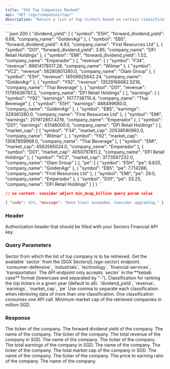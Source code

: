 ```yaml
---
title: "SGX Top Companies Ranked"
api: "GET /sgx/companies/top/"
description: "Return a list of top tickers based on certain classification (dividend yield, revenue, earnings, market cap, or PE ratio)"
---
```


<ResponseExample>
```json 200
{
    "dividend_yield": [
        {
            "symbol": "E5H",
            "forward_dividend_yield": 6.68,
            "company_name": "GoldenAgr"
        },
        {
            "symbol": "EB5",
            "forward_dividend_yield": 4.93,
            "company_name": "First Resources Ltd"
        },
        {
            "symbol": "D01",
            "forward_dividend_yield": 3.85,
            "company_name": "DFI Retail Holdings"
        },
        {
            "symbol": "EMI",
            "forward_dividend_yield": 1.52,
            "company_name": "Emperador"
        }
    ],
    "revenue": [
        {
            "symbol": "F34",
            "revenue": 89614178017.28,
            "company_name": "Wilmar"
        },
        {
            "symbol": "VC2",
            "revenue": 56280801280.0,
            "company_name": "Olam Group"
        },
        {
            "symbol": "E5H",
            "revenue": 14509925642.24,
            "company_name": "GoldenAgr"
        },
        {
            "symbol": "Y92",
            "revenue": 13529166682.5216,
            "company_name": "Thai Beverage"
        },
        {
            "symbol": "D01",
            "revenue": 11795636787.2,
            "company_name": "DFI Retail Holdings"
        }
    ],
    "earnings": [
        {
            "symbol": "Y92",
            "earnings": 1077738710.4,
            "company_name": "Thai Beverage"
        },
        {
            "symbol": "E5H",
            "earnings": 488499680.0,
            "company_name": "GoldenAgr"
        },
        {
            "symbol": "EB5",
            "earnings": 329361280.0,
            "company_name": "First Resources Ltd"
        },
        {
            "symbol": "EMI",
            "earnings": 201972857.4216,
            "company_name": "Emperador"
        },
        {
            "symbol": "D01",
            "earnings": 43148000.0,
            "company_name": "DFI Retail Holdings"
        }
    ],
    "market_cap": [
        {
            "symbol": "F34",
            "market_cap": 20538580992.0,
            "company_name": "Wilmar"
        },
        {
            "symbol": "Y92",
            "market_cap": 13067859968.0,
            "company_name": "Thai Beverage"
        },
        {
            "symbol": "EMI",
            "market_cap": 4563585024.0,
            "company_name": "Emperador"
        },
        {
            "symbol": "D01",
            "market_cap": 4050797811.2,
            "company_name": "DFI Retail Holdings"
        },
        {
            "symbol": "VC2",
            "market_cap": 3773567232.0,
            "company_name": "Olam Group"
        }
    ],
    "pe": [
        {
            "symbol": "E5H",
            "pe": 6.625,
            "company_name": "GoldenAgr"
        },
        {
            "symbol": "EB5",
            "pe": 7.714286,
            "company_name": "First Resources Ltd"
        },
        {
            "symbol": "EMI",
            "pe": 29.0,
            "company_name": "Emperador"
        },
        {
            "symbol": "D01",
            "pe": 33.25,
            "company_name": "DFI Retail Holdings"
        }
    ]
}
```

```json 204
// no content. consider adjust min_mcap_billion query param value
```

```json 429
{ "code": 429, "message": "Rate limit exceeded. Consider upgrading." }
```

</ResponseExample>

### Header

<ParamField header="Authorization" type="string" required>
  Authorization header that should be filled with your Sectors Financial API
  key.
</ParamField>

### Query Parameters

<ParamField query="sector" type="string" default="all">
  Sector from which the list of top company is to be retrieved.
  <AccordionGroup>
    <Accordion title="Get the available sector">
      Get the available `sector` from the [SGX Sectors](./sgx-sector) endpoint.
    </Accordion>
    <Accordion title="Examples of the sector">
      `consumer-defensive`, `industrials`, `technology`, `financial-services`,
      `transportation`
    </Accordion>
    <Accordion title="Format">
      The API endpoint only accepts `sector` in the **kebab case** format
      (lowercase and separated by "-").
    </Accordion>
  </AccordionGroup>
</ParamField>

<ParamField query="classifications" type="string" default="all">
  Classification for ranking the top tickers in a given year (default to all).
  <AccordionGroup>
    <Accordion title="Available classifications">
      `dividend_yield`, `revenue`, `earnings`, `market_cap`, `pe`
    </Accordion>
    <Accordion title="Format">
      Use comma to separate each classification when retrieving data of more
      than one classification.
    </Accordion>
    <Accordion title="API call consumption">
      One classification consumes one API call.
    </Accordion>
  </AccordionGroup>
</ParamField>

<ParamField query="min_mcap_million" type="integer" default="1000">
  Minimum market cap of the retrieved companies in million SGD.
</ParamField>

### Response

<ResponseField name="dividend_yield" type="DividendYieldData[]">
  <Expandable title="properties">
    <ResponseField name="DividendYieldData.symbol" type="string">
      The ticker of the company.
    </ResponseField>
    <ResponseField name="DividendYieldData.forward_dividend_yield" type="float">
      The forward dividend yield of the company.
    </ResponseField>
    <ResponseField name="DividendYieldData.company_name" type="string">
      The name of the company.
    </ResponseField>
  </Expandable>
</ResponseField>

<ResponseField name="revenue" type="RevenueData[]">
  <Expandable title="properties">
    <ResponseField name="RevenueData.symbol" type="string">
      The ticker of the company.
    </ResponseField>
    <ResponseField name="RevenueData.revenue" type="float">
      The total revenue of the company in SGD.
    </ResponseField>
    <ResponseField name="RevenueData.company_name" type="string">
      The name of the company.
    </ResponseField>
  </Expandable>
</ResponseField>

<ResponseField name="earnings" type="EarningsData[]">
  <Expandable title="properties">
    <ResponseField name="EarningsData.symbol" type="string">
      The ticker of the company.
    </ResponseField>
    <ResponseField name="EarningsData.earnings" type="float">
      The total earnings of the company in SGD.
    </ResponseField>
    <ResponseField name="EarningsData.company_name" type="string">
      The name of the company.
    </ResponseField>
  </Expandable>
</ResponseField>

<ResponseField name="market_cap" type="MarketCapData[]">
  <Expandable title="properties">
    <ResponseField name="MarketCapData.symbol" type="string">
      The ticker of the company.
    </ResponseField>
    <ResponseField name="MarketCapData.market_cap" type="int">
      The total market cap of the company in SGD.
    </ResponseField>
    <ResponseField name="MarketCapData.company_name" type="string">
      The name of the company.
    </ResponseField>
  </Expandable>
</ResponseField>

<ResponseField name="pe" type="PEData[]">
  <Expandable title="properties">
    <ResponseField name="PEData.symbol" type="string">
      The ticker of the company.
    </ResponseField>
    <ResponseField name="PEData.pe" type="float">
      The price to earning ratio of the company.
    </ResponseField>
    <ResponseField name="PEData.company_name" type="string">
      The name of the company.
    </ResponseField>
  </Expandable>
</ResponseField>
